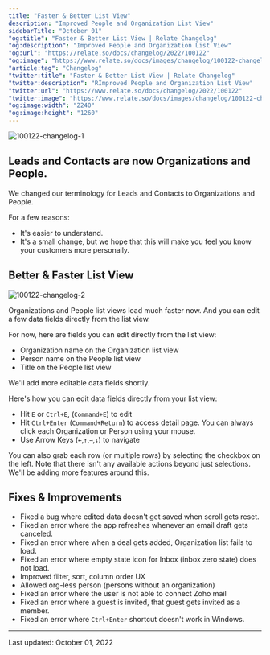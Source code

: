 ```yaml
---
title: "Faster & Better List View"
description: "Improved People and Organization List View"
sidebarTitle: "October 01"
"og:title": "Faster & Better List View | Relate Changelog"
"og:description": "Improved People and Organization List View"
"og:url": "https://relate.so/docs/changelog/2022/100122"
"og:image": "https://www.relate.so/docs/images/changelog/100122-changelog-1.png"
"article:tag": "Changelog"
"twitter:title": "Faster & Better List View | Relate Changelog"
"twitter:description": "RImproved People and Organization List View"
"twitter:url": "https://www.relate.so/docs/changelog/2022/100122"
"twitter:image": "https://www.relate.so/docs/images/changelog/100122-changelog-1.png"
"og:image:width": "2240"
"og:image:height": "1260"
---
```


![100122-changelog-1](/docs/images/changelog/100122-changelog-1.png)

## Leads and Contacts are now Organizations and People.

We changed our terminology for Leads and Contacts to Organizations and People.

For a few reasons:
- It's easier to understand.
- It's a small change, but we hope that this will make you feel you know your customers more personally.

## Better & Faster List View

![100122-changelog-2](/docs/images/changelog/100122-changelog-2.png)

Organizations and People list views load much faster now. And you can edit a few data fields directly from the list view.

For now, here are fields you can edit directly from the list view:

- Organization name on the Organization list view
- Person name on the People list view
- Title on the People list view

We'll add more editable data fields shortly.

Here's how you can edit data fields directly from your list view:

- Hit `E` or `Ctrl+E`, (`Command+E`) to edit
- Hit `Ctrl+Enter` (`Command+Return`) to access detail page. You can always click each Organization or Person using your mouse.
- Use Arrow Keys (`←`,`↑`,`→`,`↓`) to navigate

You can also grab each row (or multiple rows) by selecting the checkbox on the left. Note that there isn't any available actions beyond just selections. We'll be adding more features around this.

## Fixes & Improvements
- Fixed a bug where edited data doesn't get saved when scroll gets reset.
- Fixed an error where the app refreshes whenever an email draft gets canceled.
- Fixed an error where when a deal gets added, Organization list fails to load.
- Fixed an error where empty state icon for Inbox (inbox zero state) does not load.
- Improved filter, sort, column order UX
- Allowed org-less person (persons without an organization)
- Fixed an error where the user is not able to connect Zoho mail
- Fixed an error where a guest is invited, that guest gets invited as a member.
- Fixed an error where `Ctrl+Enter` shortcut doesn't work in Windows.

---

Last updated: October 01, 2022
